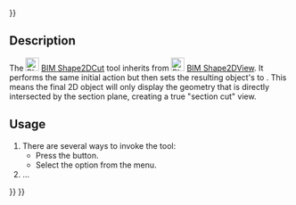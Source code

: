<languages/>
{{UnfinishedDocu{{#translation:}}}}
<translate>

<!--T:1-->
{{Docnav
|[[BIM_Shape2DView|Shape2DView]]
|[[BIM_TDPage|TDPage]]
|[[BIM_Workbench|BIM]]
|IconL=BIM_Shape2DView.svg
|IconR=BIM_TDPage.svg
|IconC=Workbench_BIM.svg
}}

<!--T:2-->
{{GuiCommand
|Name=BIM Shape2DCut
|MenuLocation=Annotation → Create 2D views → Section cut
|Workbenches=[[BIM_Workbench|BIM]]
|Shortcut=
|Version=1.0
|SeeAlso=
}}

== Description == <!--T:3-->

<!--T:4-->
The [[Image:BIM_Shape2DCut.svg|24px]] [[BIM_Shape2DCut|BIM Shape2DCut]] tool inherits from [[Image:BIM_Shape2DView.svg|24px]] [[BIM_Shape2DView|BIM Shape2DView]]. It performs the same initial action but then sets the resulting object's {{PropertyData|Projection Mode}} to {{Value|Cutfaces}}. This means the final 2D object will only display the geometry that is directly intersected by the section plane, creating a true "section cut" view.

==Usage== <!--T:5-->

<!--T:6-->
# There are several ways to invoke the tool:
#* Press the {{Button|[[Image:BIM_Shape2DCut.svg|16px]] [[BIM_Shape2DCut| Section cut]]}} button.
#* Select the {{MenuCommand|Annotation → Create 2D views → [[Image:BIM_Shape2DCut.svg|16px]] Section cut}} option from the menu.
# …


<!--T:7-->
{{Docnav
|[[BIM_Shape2DView|Shape2DView]]
|[[BIM_TDPage|TDPage]]
|[[BIM_Workbench|BIM]]
|IconL=BIM_Shape2DView.svg
|IconR=BIM_TDPage.svg
|IconC=Workbench_BIM.svg
}}

</translate>
{{BIM_Tools_navi{{#translation:}}}}
{{Userdocnavi{{#translation:}}}}
